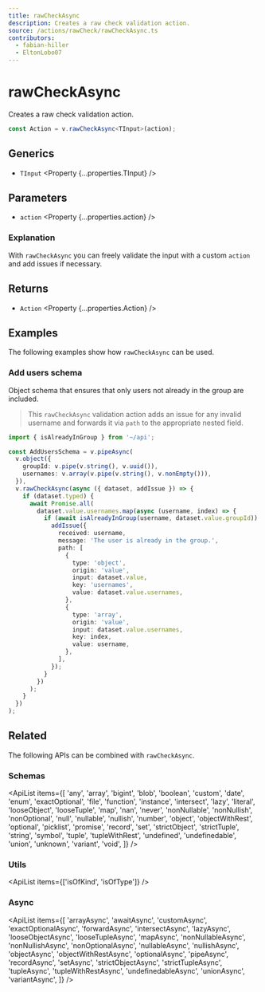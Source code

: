 ```yaml
---
title: rawCheckAsync
description: Creates a raw check validation action.
source: /actions/rawCheck/rawCheckAsync.ts
contributors:
  - fabian-hiller
  - EltonLobo07
---
```



# rawCheckAsync

Creates a raw check validation action.

```ts
const Action = v.rawCheckAsync<TInput>(action);
```

## Generics

- `TInput` <Property {...properties.TInput} />

## Parameters

- `action` <Property {...properties.action} />

### Explanation

With `rawCheckAsync` you can freely validate the input with a custom `action` and add issues if necessary.

## Returns

- `Action` <Property {...properties.Action} />

## Examples

The following examples show how `rawCheckAsync` can be used.

### Add users schema

Object schema that ensures that only users not already in the group are included.

> This `rawCheckAsync` validation action adds an issue for any invalid username and forwards it via `path` to the appropriate nested field.

```ts
import { isAlreadyInGroup } from '~/api';

const AddUsersSchema = v.pipeAsync(
  v.object({
    groupId: v.pipe(v.string(), v.uuid()),
    usernames: v.array(v.pipe(v.string(), v.nonEmpty())),
  }),
  v.rawCheckAsync(async ({ dataset, addIssue }) => {
    if (dataset.typed) {
      await Promise.all(
        dataset.value.usernames.map(async (username, index) => {
          if (await isAlreadyInGroup(username, dataset.value.groupId)) {
            addIssue({
              received: username,
              message: 'The user is already in the group.',
              path: [
                {
                  type: 'object',
                  origin: 'value',
                  input: dataset.value,
                  key: 'usernames',
                  value: dataset.value.usernames,
                },
                {
                  type: 'array',
                  origin: 'value',
                  input: dataset.value.usernames,
                  key: index,
                  value: username,
                },
              ],
            });
          }
        })
      );
    }
  })
);
```

## Related

The following APIs can be combined with `rawCheckAsync`.

### Schemas

<ApiList
  items={[
    'any',
    'array',
    'bigint',
    'blob',
    'boolean',
    'custom',
    'date',
    'enum',
    'exactOptional',
    'file',
    'function',
    'instance',
    'intersect',
    'lazy',
    'literal',
    'looseObject',
    'looseTuple',
    'map',
    'nan',
    'never',
    'nonNullable',
    'nonNullish',
    'nonOptional',
    'null',
    'nullable',
    'nullish',
    'number',
    'object',
    'objectWithRest',
    'optional',
    'picklist',
    'promise',
    'record',
    'set',
    'strictObject',
    'strictTuple',
    'string',
    'symbol',
    'tuple',
    'tupleWithRest',
    'undefined',
    'undefinedable',
    'union',
    'unknown',
    'variant',
    'void',
  ]}
/>

### Utils

<ApiList items={['isOfKind', 'isOfType']} />

### Async

<ApiList
  items={[
    'arrayAsync',
    'awaitAsync',
    'customAsync',
    'exactOptionalAsync',
    'forwardAsync',
    'intersectAsync',
    'lazyAsync',
    'looseObjectAsync',
    'looseTupleAsync',
    'mapAsync',
    'nonNullableAsync',
    'nonNullishAsync',
    'nonOptionalAsync',
    'nullableAsync',
    'nullishAsync',
    'objectAsync',
    'objectWithRestAsync',
    'optionalAsync',
    'pipeAsync',
    'recordAsync',
    'setAsync',
    'strictObjectAsync',
    'strictTupleAsync',
    'tupleAsync',
    'tupleWithRestAsync',
    'undefinedableAsync',
    'unionAsync',
    'variantAsync',
  ]}
/>
